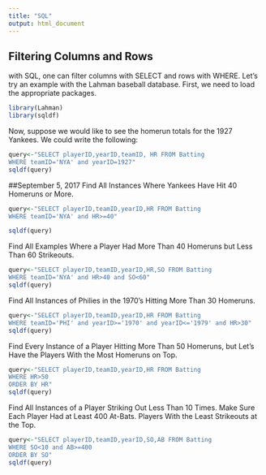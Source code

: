 ```yaml
---
title: "SQL"
output: html_document
---
```


## Filtering Columns and Rows

with SQL, one can filter columns with SELECT and rows with WHERE. Let's try an example with the Lahman baseball database. First, we need to load the appropriate packages. 

```r
library(Lahman)
library(sqldf)
```


Now, suppose we would like to see the homerun totals for the 1927 Yankees. We could write the following:
```r
query<-"SELECT playerID,yearID,teamID, HR FROM Batting
WHERE teamID='NYA' and yearID=1927"
sqldf(query)
```
##September 5, 2017
Find All Instances Where Yankees Have Hit 40 Homeruns or More.
```r
query<-"SELECT playerID,teamID,yearID,HR FROM Batting
WHERE teamID='NYA' and HR>=40"

sqldf(query)

```
Find All Examples Where a Player Had More Than 40 Homeruns but Less Than 60 Strikeouts.
```r
query<-"SELECT playerID,teamID,yearID,HR,SO FROM Batting
WHERE teamID='NYA' and HR>40 and SO<60"
sqldf(query)
```
Find All Instances of Philies in the 1970's Hitting More Than 30 Homeruns.
```r
query<-"SELECT playerID,teamID,yearID,HR FROM Batting
WHERE teamID='PHI' and yearID>='1970' and yearID<='1979' and HR>30"
sqldf(query) 
```
Find Every Instance of a Player Hitting More Than 50 Homeruns, but Let's Have the Players With the Most Homeruns on Top.
```r
query<-"SELECT playerID,teamID,yearID,HR FROM Batting
WHERE HR>50 
ORDER BY HR"
sqldf(query) 
```
Find All Instances of a Player Striking Out Less Than 10 Times. Make Sure Each Player Had at Least 400 At-Bats. Players With the Least Strikeouts at the Top. 
```r
query<-"SELECT playerID,teamID,yearID,SO,AB FROM Batting
WHERE SO<10 and AB>=400
ORDER BY SO"
sqldf(query)
```

